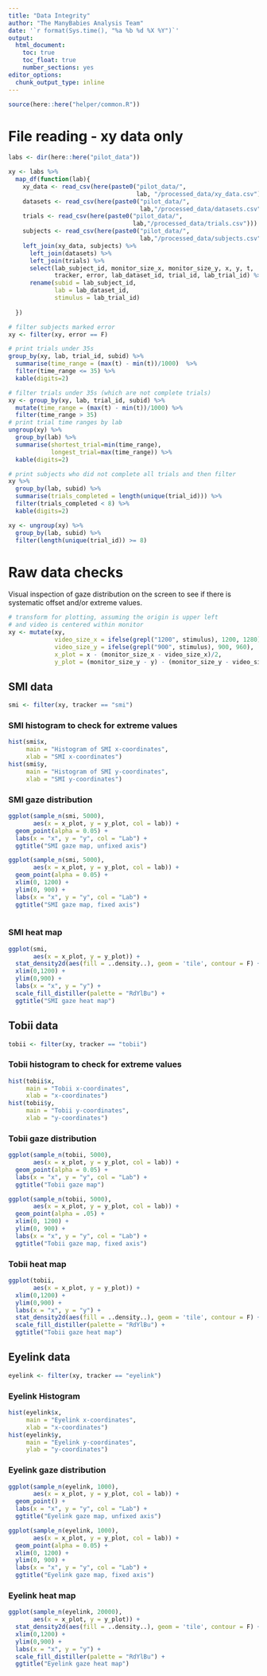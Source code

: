```yaml
---
title: "Data Integrity"
author: "The ManyBabies Analysis Team"
date: '`r format(Sys.time(), "%a %b %d %X %Y")`'
output: 
  html_document:
    toc: true
    toc_float: true
    number_sections: yes
editor_options: 
  chunk_output_type: inline
---
```

```r
source(here::here("helper/common.R"))
```

# File reading - xy data only

```r
labs <- dir(here::here("pilot_data"))

xy <- labs %>%
  map_df(function(lab){
    xy_data <- read_csv(here(paste0("pilot_data/",
                                    lab, "/processed_data/xy_data.csv")))
    datasets <- read_csv(here(paste0("pilot_data/",
                                     lab,"/processed_data/datasets.csv")))
    trials <- read_csv(here(paste0("pilot_data/",
                                   lab,"/processed_data/trials.csv"))) 
    subjects <- read_csv(here(paste0("pilot_data/",
                                     lab,"/processed_data/subjects.csv"))) 
    left_join(xy_data, subjects) %>%
      left_join(datasets) %>%
      left_join(trials) %>%
      select(lab_subject_id, monitor_size_x, monitor_size_y, x, y, t, 
             tracker, error, lab_dataset_id, trial_id, lab_trial_id) %>%
      rename(subid = lab_subject_id, 
             lab = lab_dataset_id, 
             stimulus = lab_trial_id)
    
  })
```

```r
# filter subjects marked error
xy <- filter(xy, error == F)

# print trials under 35s
group_by(xy, lab, trial_id, subid) %>%
  summarise(time_range = (max(t) - min(t))/1000)  %>%
  filter(time_range <= 35) %>%
  kable(digits=2)

# filter trials under 35s (which are not complete trials)
xy <- group_by(xy, lab, trial_id, subid) %>%
  mutate(time_range = (max(t) - min(t))/1000) %>%
  filter(time_range > 35)
# print trial time ranges by lab
ungroup(xy) %>%
  group_by(lab) %>% 
  summarise(shortest_trial=min(time_range),
            longest_trial=max(time_range)) %>%
  kable(digits=2)

# print subjects who did not complete all trials and then filter
xy %>%
  group_by(lab, subid) %>%
  summarise(trials_completed = length(unique(trial_id))) %>%
  filter(trials_completed < 8) %>%
  kable(digits=2)

xy <- ungroup(xy) %>%
  group_by(lab, subid) %>%
  filter(length(unique(trial_id)) >= 8)
```

# Raw data checks

Visual inspection of gaze distribution on the screen to see if there is systematic offset and/or extreme values.

```r
# transform for plotting, assuming the origin is upper left
# and video is centered within monitor
xy <- mutate(xy,
             video_size_x = ifelse(grepl("1200", stimulus), 1200, 1280),
             video_size_y = ifelse(grepl("900", stimulus), 900, 960),
             x_plot = x - (monitor_size_x - video_size_x)/2,
             y_plot = (monitor_size_y - y) - (monitor_size_y - video_size_y)/2)
```


## SMI data

```r
smi <- filter(xy, tracker == "smi")
```

### SMI histogram to check for extreme values

```r
hist(smi$x,
     main = "Histogram of SMI x-coordinates",
     xlab = "SMI x-coordinates")
hist(smi$y,
     main = "Histogram of SMI y-coordinates",
     xlab = "SMI y-coordinates")
```

### SMI gaze distribution

```r
ggplot(sample_n(smi, 5000),
       aes(x = x_plot, y = y_plot, col = lab)) +
  geom_point(alpha = 0.05) + 
  labs(x = "x", y = "y", col = "Lab") +
  ggtitle("SMI gaze map, unfixed axis")

ggplot(sample_n(smi, 5000),
       aes(x = x_plot, y = y_plot, col = lab)) +
  geom_point(alpha = 0.05) + 
  xlim(0, 1200) +
  ylim(0, 900) +
  labs(x = "x", y = "y", col = "Lab") +
  ggtitle("SMI gaze map, fixed axis")
  
```

### SMI heat map

```r
ggplot(smi, 
       aes(x = x_plot, y = y_plot)) +
  stat_density2d(aes(fill = ..density..), geom = 'tile', contour = F) + 
  xlim(0,1200) +
  ylim(0,900) +
  labs(x = "x", y = "y") +
  scale_fill_distiller(palette = "RdYlBu") +
  ggtitle("SMI gaze heat map")
```

## Tobii data

```r
tobii <- filter(xy, tracker == "tobii")
```

### Tobii histogram to check for extreme values

```r
hist(tobii$x,
     main = "Tobii x-coordinates",
     xlab = "x-coordinates")
hist(tobii$y,
     main = "Tobii y-coordinates",
     xlab = "y-coordinates")
```

### Tobii gaze distribution

```r
ggplot(sample_n(tobii, 5000),
       aes(x = x_plot, y = y_plot, col = lab)) +
  geom_point(alpha = 0.05) + 
  labs(x = "x", y = "y", col = "Lab") +
  ggtitle("Tobii gaze map")

ggplot(sample_n(tobii, 5000),
       aes(x = x_plot, y = y_plot, col = lab)) +
  geom_point(alpha = .05) +
  xlim(0, 1200) +
  ylim(0, 900) +
  labs(x = "x", y = "y", col = "Lab") +
  ggtitle("Tobii gaze map, fixed axis")
```



### Tobii heat map

```r
ggplot(tobii, 
       aes(x = x_plot, y = y_plot)) +
  xlim(0,1200) +
  ylim(0,900) +
  labs(x = "x", y = "y") +
  stat_density2d(aes(fill = ..density..), geom = 'tile', contour = F) + 
  scale_fill_distiller(palette = "RdYlBu") +
  ggtitle("Tobii gaze heat map")
```

## Eyelink data

```r
eyelink <- filter(xy, tracker == "eyelink")
```

### Eyelink Histogram

```r
hist(eyelink$x,
     main = "Eyelink x-coordinates",
     xlab = "x-coordinates")
hist(eyelink$y,
     main = "Eyelink y-coordinates",
     ylab = "y-coordinates")
```

### Eyelink gaze distribution

```r
ggplot(sample_n(eyelink, 1000),
       aes(x = x_plot, y = y_plot, col = lab)) +
  geom_point() +
  labs(x = "x", y = "y", col = "Lab") +
  ggtitle("Eyelink gaze map, unfixed axis")

ggplot(sample_n(eyelink, 1000),
       aes(x = x_plot, y = y_plot, col = lab)) +
  geom_point(alpha = 0.05) +
  xlim(0, 1200) +
  ylim(0, 900) +
  labs(x = "x", y = "y", col = "Lab") +
  ggtitle("Eyelink gaze map, fixed axis")
```

### Eyelink heat map

```r
ggplot(sample_n(eyelink, 20000), 
       aes(x = x_plot, y = y_plot)) +
  stat_density2d(aes(fill = ..density..), geom = 'tile', contour = F) + 
  xlim(0,1200) +
  ylim(0,900) +
  labs(x = "x", y = "y") +
  scale_fill_distiller(palette = "RdYlBu") +
  ggtitle("Eyelink gaze heat map")
```



